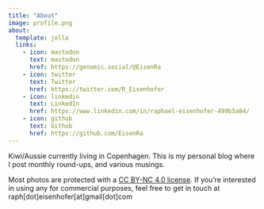 ```yaml
---
title: "About"
image: profile.png
about:
  template: jolla
  links:
    - icon: mastodon
      text: mastodon
      href: https://genomic.social/@EisenRa
    - icon: twitter
      text: Twitter
      href: https://twitter.com/R_Eisenhofer
    - icon: linkedin
      text: LinkedIn
      href: https://www.linkedin.com/in/raphael-eisenhofer-499b5a84/
    - icon: github
      text: Github
      href: https://github.com/EisenRa
---
```


Kiwi/Aussie currently living in Copenhagen. This is my personal blog where I post monthly round-ups, and various musings.

Most photos are protected with a [CC BY-NC 4.0 license](https://creativecommons.org/licenses/by-nc/4.0/). If you're interested in using any for commercial purposes, feel free to get in touch at raph\[dot\]eisenhofer\[at\]gmail\[dot\]com
